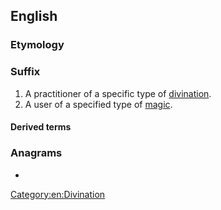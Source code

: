 {{also|máncer}}
==English==

===Etymology===
{{suffix|en|-mancy|er|id2=agent noun}}

===Suffix===
{{en-suffix}}

# A practitioner of a specific type of [[divination]].
# A user of a specified type of [[magic]].

====Derived terms====
{{suffixsee|en}}

===Anagrams===
* {{anagrams|en|a=acemnr|Camren|Carmen|carmen}}

[[Category:en:Divination]]
